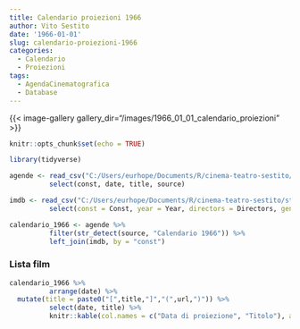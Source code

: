 ```yaml
---
title: Calendario proiezioni 1966
author: Vito Sestito
date: '1966-01-01'
slug: calendario-proiezioni-1966
categories:
  - Calendario
  - Proiezioni
tags:
  - AgendaCinematografica
  - Database
---
```

{{< image-gallery gallery_dir="/images/1966_01_01_calendario_proiezioni" >}}
```r
knitr::opts_chunk$set(echo = TRUE)

library(tidyverse)

agende <- read_csv("C:/Users/eurhope/Documents/R/cinema-teatro-sestito/static/data/programmazione_agende.csv") %>%
          select(const, date, title, source)

imdb <- read_csv("C:/Users/eurhope/Documents/R/cinema-teatro-sestito/static/data/programmazione_imdb.csv") %>%
          select(const = Const, year = Year, directors = Directors, genres = Genres, imdb_rating = `IMDb Rating`, runtime = `Runtime (mins)`, url = URL)

calendario_1966 <- agende %>%
          filter(str_detect(source, "Calendario 1966")) %>%
          left_join(imdb, by = "const")
```
### Lista film
```r
calendario_1966 %>%
          arrange(date) %>%
  mutate(title = paste0("[",title,"]","(",url,")")) %>%
          select(date, title) %>%
          knitr::kable(col.names = c("Data di proiezione", "Titolo"), align = c("l", "l", "l"))
```